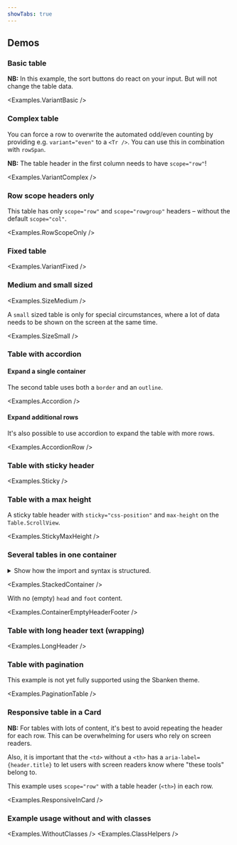 ```yaml
---
showTabs: true
---
```



## Demos

### Basic table

**NB:** In this example, the sort buttons do react on your input. But will not change the table data.

<Examples.VariantBasic />

### Complex table

You can force a row to overwrite the automated odd/even counting by providing e.g. `variant="even"` to a `<Tr />`. You can use this in combination with `rowSpan`.

**NB:** The table header in the first column needs to have `scope="row"`!

<Examples.VariantComplex />

### Row scope headers only

This table has only `scope="row"` and `scope="rowgroup"` headers – without the default `scope="col"`.

<Examples.RowScopeOnly />

### Fixed table

<Examples.VariantFixed />

### Medium and small sized

<Examples.SizeMedium />

A `small` sized table is only for special circumstances, where a lot of data needs to be shown on the screen at the same time.

<Examples.SizeSmall />

### Table with accordion

#### Expand a single container

The second table uses both a `border` and an `outline`.

<Examples.Accordion />

#### Expand additional rows

It's also possible to use accordion to expand the table with more rows.

<Examples.AccordionRow />

### Table with sticky header

<Examples.Sticky />

### Table with a max height

A sticky table header with `sticky="css-position"` and `max-height` on the `Table.ScrollView`.

<Examples.StickyMaxHeight />

### Several tables in one container

<details>
  <summary className="dnb-p">
    Show how the import and syntax is structured.
  </summary>
  <Examples.InOneContainer />
</details>

<Examples.StackedContainer />

With no (empty) `head` and `foot` content.

<Examples.ContainerEmptyHeaderFooter />

### Table with long header text (wrapping)

<Examples.LongHeader />

### Table with pagination

<VisibilityByTheme visible="sbanken">
  This example is not yet fully supported using the Sbanken theme.
</VisibilityByTheme>

<Examples.PaginationTable />

### Responsive table in a Card

**NB:** For tables with lots of content, it's best to avoid repeating the header for each row. This can be overwhelming for users who rely on screen readers.

Also, it is important that the `<td>` without a `<th>` has a `aria-label={header.title}` to let users with screen readers know where "these tools" belong to.

This example uses `scope="row"` with a table header (`<th>`) in each row.

<Examples.ResponsiveInCard />

### Example usage without and with classes

<Examples.WithoutClasses />
<Examples.ClassHelpers />

<VisibleWhenVisualTest>
  <Examples.VariantCombinations />
</VisibleWhenVisualTest>
